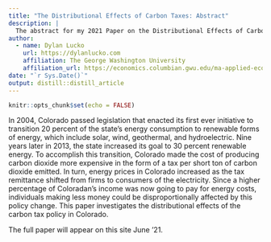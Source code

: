 ```yaml
---
title: "The Distributional Effects of Carbon Taxes: Abstract"
description: |
  The abstract for my 2021 Paper on the Distributional Effects of Carbon Taxes per Economics Proseminar 
author:
  - name: Dylan Lucko 
    url: https://dylanlucko.com
    affiliation: The George Washington University
    affiliation_url: https://economics.columbian.gwu.edu/ma-applied-economics
date: "`r Sys.Date()`"
output: distill::distill_article
---
```


```r
knitr::opts_chunk$set(echo = FALSE)
```

In 2004, Colorado passed legislation that enacted its first ever initiative to transition 20 percent of the state's energy consumption to renewable forms of energy, which include solar, wind, geothermal, and hydroelectric. Nine years later in 2013, the state increased its goal to 30 percent renewable energy. To accomplish this transition, Colorado made the cost of producing carbon dioxide more expensive in the form of a tax per short ton of carbon dioxide emitted. In turn, energy prices in Colorado increased as the tax remittance shifted from firms to consumers of the electricity. Since a higher percentage of Coloradan's income was now going to pay for energy costs, individuals making less money could be disproportionally affected by this policy change. This paper investigates the distributional effects of the carbon tax policy in Colorado.

The full paper will appear on this site June '21.
